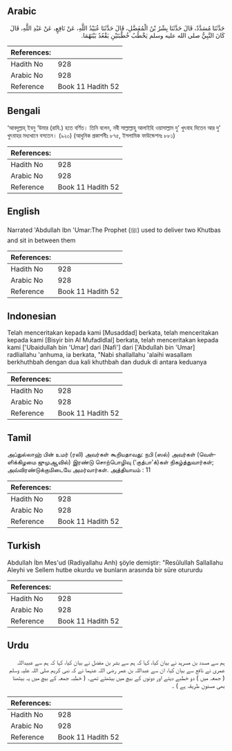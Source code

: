 ## Arabic


<div dir="rtl" lang="ar" style={{fontSize:'larger',backgroundColor:'#f8f9fa',padding:20}}>
حَدَّثَنَا مُسَدَّدٌ، قَالَ حَدَّثَنَا بِشْرُ بْنُ الْمُفَضَّلِ، قَالَ حَدَّثَنَا عُبَيْدُ اللَّهِ، عَنْ نَافِعٍ، عَنْ عَبْدِ اللَّهِ، قَالَ كَانَ النَّبِيُّ صلى الله عليه وسلم يَخْطُبُ خُطْبَتَيْنِ يَقْعُدُ بَيْنَهُمَا‏.‏
</div>
<div style={{backgroundColor:'#f8f9fa',padding:20, marginBottom: 10}}><table> <thead> <tr> <th>References:</th> <th></th> </tr> </thead> <tbody><tr><td>Hadith No</td><td>928</td></tr><tr><td>Arabic No</td><td>928</td></tr><tr><td>Reference</td><td>Book 11 Hadith 52</td></tr></tbody></table></div>

## Bengali


<div dir="ltr" lang="bn" style={{fontSize:'larger',backgroundColor:'#f8f9fa',padding:20}}>
‘আবদুল্লাহ্ ইবনু ‘উমার (রাযি.) হতে বর্ণিত। তিনি বলেন, নবী সাল্লাল্লাহু আলাইহি ওয়াসাল্লাম দু’ খুৎবাহ দিতেন আর দু’ খুৎবাহর মধ্যখানে বসতেন। (৯২০) (আধুনিক প্রকাশনীঃ ৮৭৫, ইসলামিক ফাউন্ডেশনঃ ৮৮১)
</div>
<div style={{backgroundColor:'#f8f9fa',padding:20, marginBottom: 10}}><table> <thead> <tr> <th>References:</th> <th></th> </tr> </thead> <tbody><tr><td>Hadith No</td><td>928</td></tr><tr><td>Arabic No</td><td>928</td></tr><tr><td>Reference</td><td>Book 11 Hadith 52</td></tr></tbody></table></div>

## English


<div dir="ltr" lang="en" style={{fontSize:'larger',backgroundColor:'#f8f9fa',padding:20}}>
Narrated 'Abdullah Ibn 'Umar:The Prophet (ﷺ) used to deliver two Khutbas and sit in between them
</div>
<div style={{backgroundColor:'#f8f9fa',padding:20, marginBottom: 10}}><table> <thead> <tr> <th>References:</th> <th></th> </tr> </thead> <tbody><tr><td>Hadith No</td><td>928</td></tr><tr><td>Arabic No</td><td>928</td></tr><tr><td>Reference</td><td>Book 11 Hadith 52</td></tr></tbody></table></div>

## Indonesian


<div dir="ltr" lang="id" style={{fontSize:'larger',backgroundColor:'#f8f9fa',padding:20}}>
Telah menceritakan kepada kami [Musaddad] berkata, telah menceritakan kepada kami [Bisyir bin Al Mufadldlal] berkata, telah menceritakan kepada kami ['Ubaidullah bin 'Umar] dari [Nafi'] dari ['Abdullah bin 'Umar] radliallahu 'anhuma, ia berkata, "Nabi shallallahu 'alaihi wasallam berkhuthbah dengan dua kali khuthbah dan duduk di antara keduanya
</div>
<div style={{backgroundColor:'#f8f9fa',padding:20, marginBottom: 10}}><table> <thead> <tr> <th>References:</th> <th></th> </tr> </thead> <tbody><tr><td>Hadith No</td><td>928</td></tr><tr><td>Arabic No</td><td>928</td></tr><tr><td>Reference</td><td>Book 11 Hadith 52</td></tr></tbody></table></div>

## Tamil


<div dir="ltr" lang="ta" style={{fontSize:'larger',backgroundColor:'#f8f9fa',padding:20}}>
அப்துல்லாஹ் பின் உமர் (ரலி) அவர்கள் கூறியதாவது: நபி (ஸல்) அவர்கள் (வெள்ளிக்கிழமை ஜுமுஆவில்) இரண்டு சொற்பொழிவு (‘குத்பா’க்)கள் நிகழ்த்துவார்கள்; அவ்விரண்டுக்குமிடையே அமர்வார்கள். அத்தியாயம் : 11
</div>
<div style={{backgroundColor:'#f8f9fa',padding:20, marginBottom: 10}}><table> <thead> <tr> <th>References:</th> <th></th> </tr> </thead> <tbody><tr><td>Hadith No</td><td>928</td></tr><tr><td>Arabic No</td><td>928</td></tr><tr><td>Reference</td><td>Book 11 Hadith 52</td></tr></tbody></table></div>

## Turkish


<div dir="ltr" lang="tr" style={{fontSize:'larger',backgroundColor:'#f8f9fa',padding:20}}>
Abdullah İbn Mes'ud (Radiyallahu Anh) şöyle demiştir: "Resûlullah Sallallahu Aleyhi ve Sellem hutbe okurdu ve bunların arasında bir süre otururdu
</div>
<div style={{backgroundColor:'#f8f9fa',padding:20, marginBottom: 10}}><table> <thead> <tr> <th>References:</th> <th></th> </tr> </thead> <tbody><tr><td>Hadith No</td><td>928</td></tr><tr><td>Arabic No</td><td>928</td></tr><tr><td>Reference</td><td>Book 11 Hadith 52</td></tr></tbody></table></div>

## Urdu


<div dir="rtl" lang="ur" style={{fontSize:'larger',backgroundColor:'#f8f9fa',padding:20}}>
ہم سے مسدد بن مسرہد نے بیان کیا، کہا کہ ہم سے بشر بن مفضل نے بیان کیا، کہا کہ ہم سے عبیداللہ عمری نے نافع سے بیان کیا، ان سے عبداللہ بن عمر رضی اللہ عنہما نے کہ نبی کریم صلی اللہ علیہ وسلم ( جمعہ میں ) دو خطبے دیتے اور دونوں کے بیچ میں بیٹھتے تھے۔ ( خطبہ جمعہ کے بیچ میں یہ بیٹھنا بھی مسنون طریقہ ہے ) ۔
</div>
<div style={{backgroundColor:'#f8f9fa',padding:20, marginBottom: 10}}><table> <thead> <tr> <th>References:</th> <th></th> </tr> </thead> <tbody><tr><td>Hadith No</td><td>928</td></tr><tr><td>Arabic No</td><td>928</td></tr><tr><td>Reference</td><td>Book 11 Hadith 52</td></tr></tbody></table></div>